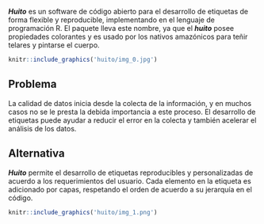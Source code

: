 ***Huito** *es un software de código abierto para el desarrollo de etiquetas de forma flexible y reproducible, implementando en el lenguaje de programación R. El paquete lleva este nombre, ya que el ***huito** *posee propiedades colorantes y es usado por los nativos amazónicos para teñir telares y pintarse el cuerpo.



```r

knitr::include_graphics('huito/img_0.jpg')

```

## Problema

La calidad de datos inicia desde la colecta de la información, y en muchos casos no se le presta la debida importancia a este proceso. El desarrollo de etiquetas puede ayudar a reducir el error en la colecta y también acelerar el análisis de los datos.

## Alternativa

***Huito*** permite el desarrollo de etiquetas reproducibles y personalizadas de acuerdo a los requerimientos del usuario. Cada elemento en la etiqueta es adicionado por capas, respetando el orden de acuerdo a su jerarquía en el código.



```r

knitr::include_graphics('huito/img_1.png')

```







